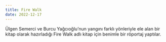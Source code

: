 ```yaml
---
title: Fire Walk
date: 2022-12-17
---
```


Ülgen Semerci ve Burcu Yağcıoğlu'nun yangını farklı yönleriyle ele alan bir kitap olarak hazırladığı Fire Walk adlı kitap için benimle bir röportaj yaptılar.
